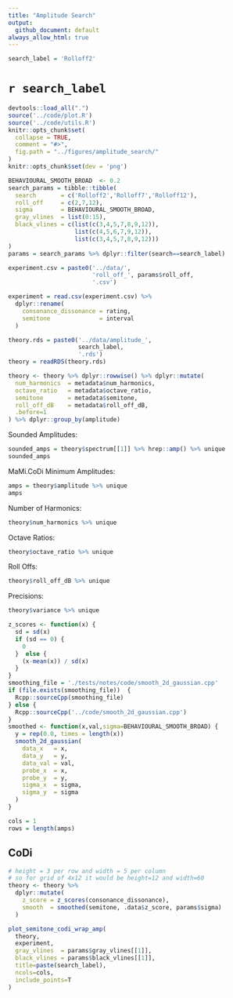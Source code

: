 ```yaml
---
title: "Amplitude Search"
output:
  github_document: default
always_allow_html: true
---
```


```r
search_label = 'Rolloff2'
```

# `r search_label`

```r
devtools::load_all(".")
source('../code/plot.R')
source('../code/utils.R')
knitr::opts_chunk$set(
  collapse = TRUE,
  comment = "#>",
  fig.path = "../figures/amplitude_search/"
)
knitr::opts_chunk$set(dev = 'png')
```

```r
BEHAVIOURAL_SMOOTH_BROAD  <- 0.2
search_params = tibble::tibble(
  search       = c('Rolloff2','Rolloff7','Rolloff12'),
  roll_off     = c(2,7,12),
  sigma        = BEHAVIOURAL_SMOOTH_BROAD,
  gray_vlines  = list(0:15),
  black_vlines = c(list(c(3,4,5,7,8,9,12)),
                   list(c(4,5,6,7,9,12)),
                   list(c(3,4,5,7,8,9,12)))
)
params = search_params %>% dplyr::filter(search==search_label)
```

```r
experiment.csv = paste0('../data/',
                        'roll_off_', params$roll_off,
                        '.csv')

experiment = read.csv(experiment.csv) %>%
  dplyr::rename(
    consonance_dissonance = rating,
    semitone              = interval
  )

theory.rds = paste0('../data/amplitude_',
                    search_label,
                    '.rds')
theory = readRDS(theory.rds)

```

```r
theory <- theory %>% dplyr::rowwise() %>% dplyr::mutate(
  num_harmonics  = metadata$num_harmonics,
  octave_ratio   = metadata$octave_ratio,
  semitone       = metadata$semitone,
  roll_off_dB    = metadata$roll_off_dB,
  .before=1
) %>% dplyr::group_by(amplitude)
```

Sounded Amplitudes:
```r
sounded_amps = theory$spectrum[[1]] %>% hrep::amp() %>% unique
sounded_amps
```

MaMi.CoDi Minimum Amplitudes:
```r
amps = theory$amplitude %>% unique
amps
```

Number of Harmonics:
```r
theory$num_harmonics %>% unique
```

Octave Ratios:
```r
theory$octave_ratio %>% unique
```

Roll Offs:
```r
theory$roll_off_dB %>% unique
```

Precisions:
```r
theory$variance %>% unique
```


```r
z_scores <- function(x) {
  sd = sd(x)
  if (sd == 0) {
    0
  }  else {
    (x-mean(x)) / sd(x) 
  }
}
smoothing_file = './tests/notes/code/smooth_2d_gaussian.cpp'
if (file.exists(smoothing_file))  {
  Rcpp::sourceCpp(smoothing_file)
} else {
  Rcpp::sourceCpp('../code/smooth_2d_gaussian.cpp')
}
smoothed <- function(x,val,sigma=BEHAVIOURAL_SMOOTH_BROAD) {
  y = rep(0.0, times = length(x))
  smooth_2d_gaussian(
    data_x   = x,
    data_y   = y,
    data_val = val,
    probe_x  = x,
    probe_y  = y, 
    sigma_x  = sigma,
    sigma_y  = sigma
  )
}
```

```r
cols = 1
rows = length(amps)
```

## CoDi

```r
# height = 3 per row and width = 5 per column
# so for grid of 4x12 it would be height=12 and width=60
theory <- theory %>% 
  dplyr::mutate(
    z_score = z_scores(consonance_dissonance),
    smooth  = smoothed(semitone, .data$z_score, params$sigma)
  )

plot_semitone_codi_wrap_amp(
  theory, 
  experiment,
  gray_vlines  = params$gray_vlines[[1]],
  black_vlines = params$black_vlines[[1]],
  title=paste(search_label),
  ncols=cols,
  include_points=T
)
```

